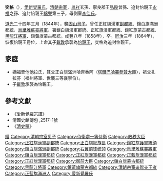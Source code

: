 {{Manchu name|[[爱新觉罗氏|爱新觉罗]]}}
{{Dablink|本文講述清朝宗室親王之一，如要查詢女歌手請見[[閻奕格|閻奕格]]}}
{{明清人物信息框
| 姓名 =奕格
| 最高職務 =
| 屆數 =四
| 國家 =清朝（寧郡王）
| 前任 =[[綿譽|綿譽]]
| 繼任 =[[載敦|載敦]]
| 爵位 =貝子
| 籍貫 =
| 族裔 = 
| 旗籍 =正藍旗
| 府邸 =
| 世系 = 
| 字號 = 
| 諡號 =
| 出生日期 =1805年4月17日
| 出生地點 =
| 逝世日期 ={{death date and age|1858|3|31|1805|4|17}}
| 逝世地點 =
| 墓葬 =
| 配偶 =妻：他塔拉氏<br>妾：高氏
| 親屬 =父：追封怡親王[[綿譽|綿譽]]<br>子：[[載豐|載豐]]、怡端親王[[載敦|載敦]]、[[載容_(奕格子)|載容]]、[[載同|載同]]、[[載文|載文]]、[[載雲|載雲]]、鎮國將軍[[載熙|載熙]]、[[載巍|載巍]]
| 出身 = 
| 經歷 = 三等侍衛（道光十三年～二十年）<br>二等侍衛（道光二十年～二十一年）<br>頭等侍衛（道光二十一年～？年）<br>興京城守尉（道光二十三年～？年）<br>散秩大臣（道光二十四年～？年）<br>正紅旗漢軍副都統（道光二十五年～？年）<br>正白旗總族長（道光二十五年～？年，咸豐二年～？年，咸豐六年～？年）<br>鑲紅旗護軍統領（道光二十五年～？年）<br>鑲白旗滿洲都統（道光二十六年～？年）<br>右翼前鋒統領（道光二十六年～？年）<br>烏里雅蘇臺將軍（道光二十九年～？年）<br>鑲白旗漢軍都統（署任，咸豐二年～？年）<br>正藍旗漢軍都統（署任，咸豐二年～？年）<br>正紅旗漢軍都統（咸豐二年～？年）<br>御前大臣（咸豐三年）<br>鑲白旗蒙古都統（咸豐三年～？年）<br>黑龍江將軍（咸豐四年～五年）<br>鑲黃旗蒙古都統（咸豐六年～？年）<br>稽察七倉內大臣（咸豐六年～？年）
| 著作 =
}}

'''奕格'''（{{bd|1805年|4月17日|1858年|3月31日}}），[[愛新覺羅氏|愛新覺羅氏]]，[[清朝宗室|清朝宗室]]，[[胤祥|胤祥]]玄孫、寧良郡王[[弘晈|弘晈]]曾孫、追封怡親王[[永福|永福]]之孫、追封怡親王[[綿譽|綿譽]]第三子，母側室[[李佳氏|李佳氏]]。

[[道光|道光]]二十四年三月（1844年），襲[[固山貝子|固山貝子]]。曾任正紅旗漢軍[[副都統|副都統]]、鑲白旗滿洲都統、[[烏里雅蘇臺將軍|烏里雅蘇臺將軍]]、署鑲白旗漢軍都統、正紅旗漢軍都統、鑲紅旗蒙古都統、[[黑龍江將軍|黑龍江將軍]]、鑲黃旗蒙古都統。咸豐八年（1858年），卒。[[同治|同治]]三年（1864年），恢復怡親王爵位，上命其子[[載敦|載敦]]承襲為[[怡親王|怡親王]]，奕格為追封怡親王。

==家庭==
*嫡福晉他他拉氏，其父正白旗滿洲哈齊香阿（[[塔爾巴哈臺參贊大臣|塔爾巴哈臺參贊大臣]]），祖父扎拉芬（福州將軍、世襲三等襄寧伯）。
*子[[載敦|載敦]]承襲為怡親王。

==參考文獻==
*《[[愛新覺羅宗譜|愛新覺羅宗譜]]》
*清國史館傳包 ,2517-1號
*《[[清史稿|清史稿]]》

{{start box}}
{{s-hou|寧良郡王世系|1805年|4月17日|1858年|3月31日|清聖祖世系}}
{{s-roy}}
{{s-before|父親貝勒[[綿譽|綿譽]]}}
{{s-title|[[寧郡王|貝子（寧郡王系）]]|任職期間:1844年－1858年}}
{{s-after|遞降為奉恩鎮國公<br>子[[載敦|載敦]]}}
{{end box}}

[[Category:怡亲王|赠]]
[[Category:清朝宗室贝子|Category:清朝宗室贝子]]
[[Category:侍衛處一等侍衛|Category:侍衛處一等侍衛]]
[[Category:散秩大臣|Category:散秩大臣]]
[[Category:正紅旗漢軍副都統|Category:正紅旗漢軍副都統]]
[[Category:正白旗總族長|Category:正白旗總族長]]
[[Category:鑲紅旗護軍統領|Category:鑲紅旗護軍統領]]
[[Category:鑲白旗滿洲副都統|Category:鑲白旗滿洲副都統]]
[[Category:右翼前锋统领|Category:右翼前锋统领]]
[[Category:烏里雅蘇臺將軍|Category:烏里雅蘇臺將軍]]
[[Category:鑲白旗漢軍都統|Category:鑲白旗漢軍都統]]
[[Category:正紅旗漢軍都統|Category:正紅旗漢軍都統]]
[[Category:正藍旗漢軍都統|Category:正藍旗漢軍都統]]
[[Category:正紅旗漢軍都統|Category:正紅旗漢軍都統]]
[[Category:御前大臣|Category:御前大臣]]
[[Category:鑲白旗蒙古都統|Category:鑲白旗蒙古都統]]
[[Category:黑龍江將軍|Category:黑龍江將軍]]
[[Category:鑲黃旗蒙古都統|Category:鑲黃旗蒙古都統]]
[[Category:清朝宗室追赠亲王者|Category:清朝宗室追赠亲王者]]
[[Category:正藍旗滿洲人|Category:正藍旗滿洲人]]
[[Category:愛新覺羅氏|Category:愛新覺羅氏]]
